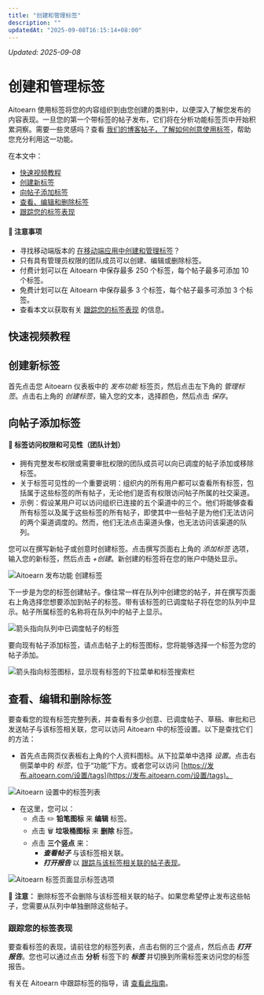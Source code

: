 ```yaml
---
title: "创建和管理标签"
description: ""
updatedAt: "2025-09-08T16:15:14+08:00"
---
```

<!-- UPDATED_AT -->
_Updated: 2025-09-08_

# 创建和管理标签

Aitoearn 使用标签将您的内容组织到由您创建的类别中，以便深入了解您发布的内容表现。一旦您的第一个带标签的帖子发布，它们将在分析功能标签页中开始积累洞察。需要一些灵感吗？查看 [我们的博客帖子，了解如何创意使用标签](https://aitoearn.com/资源/how-到-use-tags/)，帮助您充分利用这一功能。

在本文中：
- [快速视频教程](#Quick-视频-教程-em111)
- [创建新标签](#h_01HD21X4PAKE5GGY8WVJKTGMK1)
- [向帖子添加标签](#h_f735e8e0-4a02-401f-bcde-3849db1a03ff)
- [查看、编辑和删除标签](#h_d5a0c160-a2e3-4fa0-8510-68848b12b481)
- [跟踪您的标签表现](#跟踪ing-您的-tag-performance-a4W64)

#### 📝 注意事项
- 寻找移动端版本的 [在移动端应用中创建和管理标签](https://aitoearn.帮助scoutdocs.com/article/634-creating-和-managing-campaigns-在-the-移动端-应用)？
- 只有具有管理员权限的团队成员可以创建、编辑或删除标签。
- 付费计划可以在 Aitoearn 中保存最多 250 个标签，每个帖子最多可添加 10 个标签。
- 免费计划可以在 Aitoearn 中保存最多 3 个标签，每个帖子最多可添加 3 个标签。
- 查看本文以获取有关 [跟踪您的标签表现](https://aitoearn.帮助scoutdocs.com/article/535-跟踪ing-the-performance-of-您的-campaigns) 的信息。

## 快速视频教程

## 创建新标签

首先点击您 Aitoearn 仪表板中的 *发布功能* 标签页，然后点击左下角的 *管理标签*。点击右上角的 *创建标签*，输入您的文本，选择颜色，然后点击 *保存*。

## 向帖子添加标签

#### 📝 标签访问权限和可见性（团队计划）

- 拥有完整发布权限或需要审批权限的团队成员可以向已调度的帖子添加或移除标签。
- 关于标签可见性的一个重要说明：组织内的所有用户都可以查看所有标签，包括属于这些标签的所有帖子，无论他们是否有权限访问帖子所属的社交渠道。
- 示例：假设某用户可以访问组织已连接的五个渠道中的三个。他们将能够查看所有标签以及属于这些标签的所有帖子，即使其中一些帖子是为他们无法访问的两个渠道调度的。然而，他们无法点击渠道头像，也无法访问该渠道的队列。

您可以在撰写新帖子或创意时创建标签。点击撰写页面右上角的 *添加标签* 选项，输入您的新标签，然后点击 *+创建*。新创建的标签将在您的账户中随处显示。

![Aitoearn 发布功能 创建标签](//d33v4339jhl8k0.cloudfront.net/docs/assets/64cb6cf86d4a3e191f237e66/图片s/65303701234cd75251327a0f/文件-JLer240Y6N.gif)

下一步是为您的标签创建帖子。像往常一样在队列中创建您的帖子，并在撰写页面右上角选择您想要添加到帖子的标签。带有该标签的已调度帖子将在您的队列中显示。帖子所属标签的名称将在队列中的帖子上显示。

![箭头指向队列中已调度帖子的标签](//d33v4339jhl8k0.cloudfront.net/docs/assets/64cb6cf86d4a3e191f237e66/图片s/674632dbaf372a20873929b8/文件-b6dD6muYXh.jpg)

要向现有帖子添加标签，请点击帖子上的标签图标，您将能够选择一个标签为您的帖子添加。

![箭头指向标签图标，显示现有标签的下拉菜单和标签搜索栏](//d33v4339jhl8k0.cloudfront.net/docs/assets/64cb6cf86d4a3e191f237e66/图片s/674633b62d769f18b1c04da5/文件-yS1B5luyaK.png)

## 查看、编辑和删除标签

要查看您的现有标签完整列表，并查看有多少创意、已调度帖子、草稿、审批和已发送帖子与该标签相关联，您可以访问 Aitoearn 中的标签设置。以下是查找它们的方法：

- 首先点击网页仪表板右上角的个人资料图标。从下拉菜单中选择 *设置*。点击右侧菜单中的 *标签*，位于“功能”下方。或者您可以访问 [https://发布.aitoearn.com/设置/tags](https://发布.aitoearn.com/设置/tags)。

![Aitoearn 设置中的标签列表](https://d33v4339jhl8k0.cloudfront.net/docs/assets/64cb6cf86d4a3e191f237e66/图片s/6882951a2f2c3d2aa4ff7ee4/文件-c4TZb7KOVk.jpg)

- 在这里，您可以：
  - 点击 ✏️ **铅笔图标** 来 **编辑** 标签。
  - 点击 🗑️ **垃圾桶图标** 来 **删除** 标签。
  - 点击 **三个竖点** 来：
    - ***查看帖子*** 与该标签相关联。
    - ***打开报告*** 以 [跟踪与该标签相关联的帖子表现](https://支持.aitoearn.com//支持.aitoearn.com/article/535-跟踪ing-the-performance-of-您的-campaigns)。

![Aitoearn 标签页面显示标签选项](//d33v4339jhl8k0.cloudfront.net/docs/assets/64cb6cf86d4a3e191f237e66/图片s/6894caa3cc94a96f86d43e2b/文件-v3spJ0VDIH.jpg)

📝 **注意：** 删除标签不会删除与该标签相关联的帖子。如果您希望停止发布这些帖子，您需要从队列中单独删除这些帖子。

### 跟踪您的标签表现

要查看标签的表现，请前往您的标签列表，点击右侧的三个竖点，然后点击 ***打开报告***。您也可以通过点击 **分析** 标签下的 ***标签*** 并切换到所需标签来访问您的标签报告。

有关在 Aitoearn 中跟踪标签的指导，请 [查看此指南](https://aitoearn.帮助scoutdocs.com/article/535-跟踪ing-the-performance-of-您的-campaigns)。
